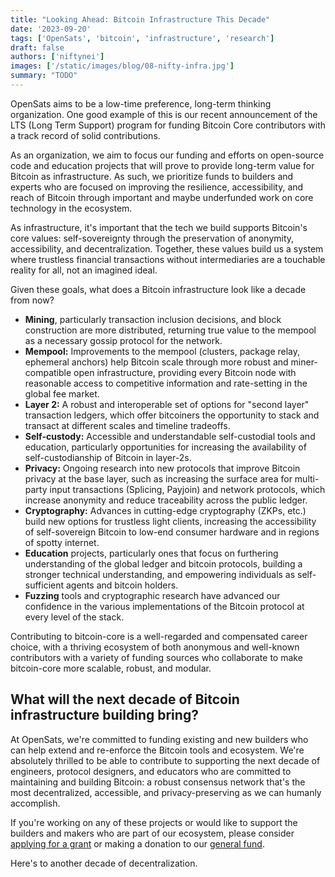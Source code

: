 ```yaml
---
title: "Looking Ahead: Bitcoin Infrastructure This Decade"
date: '2023-09-20'
tags: ['OpenSats', 'bitcoin', 'infrastructure', 'research']
draft: false
authors: ['niftynei']
images: ['/static/images/blog/08-nifty-infra.jpg']
summary: "TODO"
---
```


OpenSats aims to be a low-time preference, long-term thinking organization. One good example of this is our recent announcement of the LTS (Long Term Support) program for funding Bitcoin Core contributors with a track record of solid contributions.

As an organization, we aim to focus our funding and efforts on open-source code and education projects that will prove to provide long-term value for Bitcoin as infrastructure. As such, we prioritize funds to builders and experts who are focused on improving the resilience, accessibility, and reach of Bitcoin through important and maybe underfunded work on core technology in the ecosystem.

As infrastructure, it's important that the tech we build supports Bitcoin's core values: self-sovereignty through the preservation of anonymity, accessibility, and decentralization. Together, these values build us a system where trustless financial transactions without intermediaries are a touchable reality for all, not an imagined ideal.

Given these goals, what does a Bitcoin infrastructure look like a decade from now?

- **Mining**, particularly transaction inclusion decisions, and block construction are more distributed, returning true value to the mempool as a necessary gossip protocol for the network.
- **Mempool:** Improvements to the mempool (clusters, package relay, ephemeral anchors) help Bitcoin scale through more robust and miner-compatible open infrastructure, providing every Bitcoin node with reasonable access to competitive information and rate-setting in the global fee market.
- **Layer 2:** A robust and interoperable set of options for "second layer" transaction ledgers, which offer bitcoiners the opportunity to stack and transact at different scales and timeline tradeoffs.
- **Self-custody:** Accessible and understandable self-custodial tools and education, particularly opportunities for increasing the availability of self-custodianship of Bitcoin in layer-2s.
- **Privacy:** Ongoing research into new protocols that improve Bitcoin privacy at the base layer, such as increasing the surface area for multi-party input transactions (Splicing, Payjoin) and network protocols, which increase anonymity and reduce traceability across the public ledger.
- **Cryptography:** Advances in cutting-edge cryptography (ZKPs, etc.) build new options for trustless light clients, increasing the accessibility of self-sovereign Bitcoin to low-end consumer hardware and in regions of spotty internet.
- **Education** projects, particularly ones that focus on furthering understanding of the global ledger and bitcoin protocols, building a stronger technical understanding, and empowering individuals as self-sufficient agents and bitcoin holders.
- **Fuzzing** tools and cryptographic research have advanced our confidence in the various implementations of the Bitcoin protocol at every level of the stack.

Contributing to bitcoin-core is a well-regarded and compensated career choice, with a thriving ecosystem of both anonymous and well-known contributors with a variety of funding sources who collaborate to make bitcoin-core more scalable, robust, and modular.

## What will the next decade of Bitcoin infrastructure building bring?

At OpenSats, we're committed to funding existing and new builders who can help extend and re-enforce the Bitcoin tools and ecosystem. We're absolutely thrilled to be able to contribute to supporting the next decade of engineers, protocol designers, and educators who are committed to maintaining and building Bitcoin: a robust consensus network that's the most decentralized, accessible, and privacy-preserving as we can humanly accomplish.

If you're working on any of these projects or would like to support the builders and makers who are part of our ecosystem, please consider [applying for a grant](https://opensats.org/apply) or making a donation to our [general fund](https://opensats.org/projects/general_fund).

Here's to another decade of decentralization.
